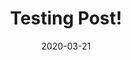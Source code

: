 ---
title: Testing Post!
slug: testing-post
date: 2020-03-21
featureImage: laptop.jpg
excerpt: Lorem ipsum is my thing.
---
